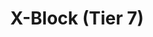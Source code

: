 ---
title: "X-Block (Tier 7)"
meta_title: "X-Block (Tier 7) craft"
description: "Craft de X-Block (Tier 7)"
rank: "s"
draft: false
name: "X-Block (Tier 7)"
recipe_img: "https://wiki.pokexgames.com/images/d/df/Block7.png"
level: 115
craft_time: 259200
result: 1
value_npc: 1
ingredients:
  - name: "Corrupted Gold Bar"
    quantity: 420
    item_img: "https://wiki.pokexgames.com/images/9/9d/Corrupted_Gold_Bar.png"
    value_npc: 1
  - name: "Corrupted Dragon Tooth"
    quantity: 250
    item_img: "https://wiki.pokexgames.com/images/5/52/Corrupted-Dragon-Tooth.gif"
    value_npc: 1
  - name: "Black Wool Ball"
    quantity: 250
    item_img: "https://wiki.pokexgames.com/images/0/06/Black_Wool_Ball.png"
    value_npc: 1
  - name: "Curly Pig Tail"
    quantity: 200
    item_img: "https://wiki.pokexgames.com/images/1/17/Curly_Pig_Tail.png"
    value_npc: 1
  - name: "Corrupted Venom Flute"
    quantity: 200
    item_img: "https://wiki.pokexgames.com/images/5/5b/Corrupted-Venom-Flute.gif"
    value_npc: 1
  - name: "Corrupted Cloud"
    quantity: 200
    item_img: "https://wiki.pokexgames.com/images/0/0c/Corrupted-Cloud.gif"
    value_npc: 1
  - name: "Corrupted Ice Piece"
    quantity: 200
    item_img: "https://wiki.pokexgames.com/images/c/cb/Corrupted-Ice-Piece.gif"
    value_npc: 1
  - name: "Corrupted Champion Belt"
    quantity: 200
    item_img: "https://wiki.pokexgames.com/images/6/6b/Corrupted-Belt-of-Champion.gif"
    value_npc: 1
  - name: "Toxic Gosme"
    quantity: 200
    item_img: "https://wiki.pokexgames.com/images/c/ca/Toxic_Gosme.png"
    value_npc: 1
  - name: "Royal Mane"
    quantity: 200
    item_img: "https://wiki.pokexgames.com/images/2/20/Royal_Mane.png"
    value_npc: 1
  - name: "Gear Nose"
    quantity: 50
    item_img: "https://wiki.pokexgames.com/images/6/63/Gear_Nose.png"
    value_npc: 1
  - name: "Golden Nuggets"
    quantity: 5
    item_img: "https://wiki.pokexgames.com/images/d/d0/Golden_Nuggets.png"
    value_npc: 1
  - name: "Dragon Remains"
    quantity: 4
    item_img: "https://wiki.pokexgames.com/images/7/79/Dragon_Remains.png"
    value_npc: 1
  - name: "Turtle Shell"
    quantity: 3
    item_img: "https://wiki.pokexgames.com/images/5/5e/Turtle_Shell.png"
    value_npc: 1
---